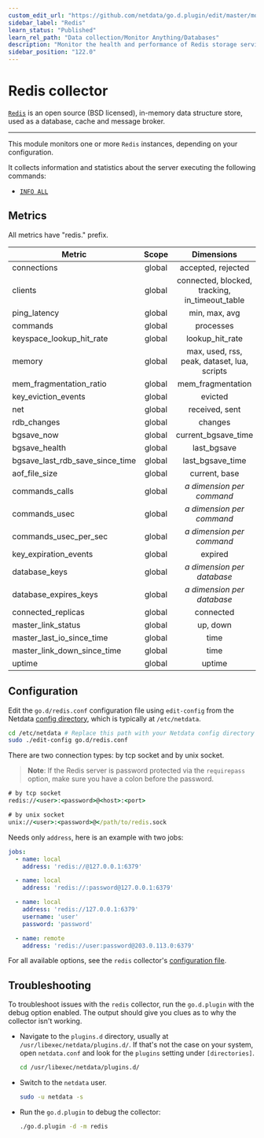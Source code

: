```yaml
---
custom_edit_url: "https://github.com/netdata/go.d.plugin/edit/master/modules/redis/README.md"
sidebar_label: "Redis"
learn_status: "Published"
learn_rel_path: "Data collection/Monitor Anything/Databases"
description: "Monitor the health and performance of Redis storage services with zero configuration, per-second metric granularity, and interactive visualizations."
sidebar_position: "122.0"
---
```



# Redis collector

[`Redis`](https://redis.io/) is an open source (BSD licensed), in-memory data structure store, used as a database, cache
and message broker.

---

This module monitors one or more `Redis` instances, depending on your configuration.

It collects information and statistics about the server executing the following commands:

- [`INFO ALL`](https://redis.io/commands/info)

## Metrics

All metrics have "redis." prefix.

| Metric                          | Scope  |                   Dimensions                   |     Units      |
|---------------------------------|:------:|:----------------------------------------------:|:--------------:|
| connections                     | global |               accepted, rejected               | connections/s  |
| clients                         | global | connected, blocked, tracking, in_timeout_table |    clients     |
| ping_latency                    | global |                 min, max, avg                  |    seconds     |
| commands                        | global |                   processes                    |   commands/s   |
| keyspace_lookup_hit_rate        | global |                lookup_hit_rate                 |   percentage   |
| memory                          | global |  max, used, rss, peak, dataset, lua, scripts   |     bytes      |
| mem_fragmentation_ratio         | global |               mem_fragmentation                |     ratio      |
| key_eviction_events             | global |                    evicted                     |     keys/s     |
| net                             | global |                 received, sent                 |   kilobits/s   |
| rdb_changes                     | global |                    changes                     |   operations   |
| bgsave_now                      | global |              current_bgsave_time               |    seconds     |
| bgsave_health                   | global |                  last_bgsave                   |     status     |
| bgsave_last_rdb_save_since_time | global |                last_bgsave_time                |    seconds     |
| aof_file_size                   | global |                 current, base                  |     bytes      |
| commands_calls                  | global |         <i>a dimension per command</i>         |     calls      |
| commands_usec                   | global |         <i>a dimension per command</i>         |  microseconds  |
| commands_usec_per_sec           | global |         <i>a dimension per command</i>         | microseconds/s |
| key_expiration_events           | global |                    expired                     |     keys/s     |
| database_keys                   | global |        <i>a dimension per database</i>         |      keys      |
| database_expires_keys           | global |        <i>a dimension per database</i>         |      keys      |
| connected_replicas              | global |                   connected                    |    replicas    |
| master_link_status              | global |                    up, down                    |     status     |
| master_last_io_since_time       | global |                      time                      |    seconds     |
| master_link_down_since_time     | global |                      time                      |    seconds     |
| uptime                          | global |                     uptime                     |    seconds     |

## Configuration

Edit the `go.d/redis.conf` configuration file using `edit-config` from the
Netdata [config directory](/docs/getting-started/manage-and-configure/configuration), which is typically at `/etc/netdata`.

```bash
cd /etc/netdata # Replace this path with your Netdata config directory
sudo ./edit-config go.d/redis.conf
```

There are two connection types: by tcp socket and by unix socket.

> **Note**: If the Redis server is password protected via the `requirepass` option, make sure you have a colon before
> the password.

```cmd
# by tcp socket
redis://<user>:<password>@<host>:<port>

# by unix socket
unix://<user>:<password>@</path/to/redis.sock
```

Needs only `address`, here is an example with two jobs:

```yaml
jobs:
  - name: local
    address: 'redis://@127.0.0.1:6379'

  - name: local
    address: 'redis://:password@127.0.0.1:6379'

  - name: local
    address: 'redis://127.0.0.1:6379'
    username: 'user'
    password: 'password'

  - name: remote
    address: 'redis://user:password@203.0.113.0:6379'
```

For all available options, see the `redis`
collector's [configuration file](https://github.com/netdata/go.d.plugin/blob/master/config/go.d/redis.conf).

## Troubleshooting

To troubleshoot issues with the `redis` collector, run the `go.d.plugin` with the debug option enabled. The output
should give you clues as to why the collector isn't working.

- Navigate to the `plugins.d` directory, usually at `/usr/libexec/netdata/plugins.d/`. If that's not the case on
  your system, open `netdata.conf` and look for the `plugins` setting under `[directories]`.

  ```bash
  cd /usr/libexec/netdata/plugins.d/
  ```

- Switch to the `netdata` user.

  ```bash
  sudo -u netdata -s
  ```

- Run the `go.d.plugin` to debug the collector:

  ```bash
  ./go.d.plugin -d -m redis
  ```
